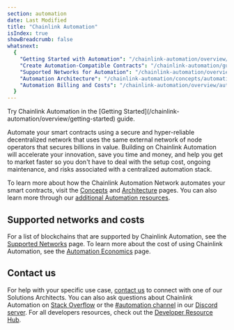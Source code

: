 ```yaml
---
section: automation
date: Last Modified
title: "Chainlink Automation"
isIndex: true
showBreadcrumb: false
whatsnext:
  {
    "Getting Started with Automation": "/chainlink-automation/overview/getting-started",
    "Create Automation-Compatible Contracts": "/chainlink-automation/guides/compatible-contracts",
    "Supported Networks for Automation": "/chainlink-automation/overview/supported-networks",
    "Automation Architecture": "/chainlink-automation/concepts/automation-architecture",
    "Automation Billing and Costs": "/chainlink-automation/overview/automation-economics",
  }
---
```



<Aside type="note" title="Get Started">
  Try Chainlink Automation in the [Getting Started](/chainlink-automation/overview/getting-started) guide.
</Aside>

Automate your smart contracts using a secure and hyper-reliable decentralized network that uses the same external network of node operators that secures billions in value. Building on Chainlink Automation will accelerate your innovation, save you time and money, and help you get to market faster so you don't have to deal with the setup cost, ongoing maintenance, and risks associated with a centralized automation stack.

To learn more about how the Chainlink Automation Network automates your smart contracts, visit the [Concepts](/chainlink-automation/concepts/automation-concepts) and [Architecture](/chainlink-automation/concepts/automation-architecture) pages. You can also learn more through our [additional Automation resources](https://chain.link/automation#masterclass).

<ClickToZoom src="/images/automation/automation_2_diagram_v3.png" />

## Supported networks and costs

For a list of blockchains that are supported by Chainlink Automation, see the [Supported Networks](/chainlink-automation/overview/supported-networks) page. To learn more about the cost of using Chainlink Automation, see the [Automation Economics](/chainlink-automation/overview/automation-economics) page.

## Contact us

For help with your specific use case, [contact us](https://chain.link/contact?ref_id=Automation) to connect with one of our Solutions Architects. You can also ask questions about Chainlink Automation on [Stack Overflow](https://stackoverflow.com/questions/ask?tags=chainlink) or the [#automation channel](https://discord.com/channels/592041321326182401/821350860302581771) in our [Discord server](https://discord.gg/qj9qarT). For all developers resources, check out the [Developer Resource Hub](https://dev.chain.link).
